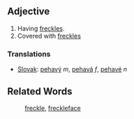 ==Adjective==
# Having [[freckle|freckles]].
# Covered with [[freckle|freckles]]

===Translations===
*[[Slovak]]: [[pehavý]] ''m'', [[pehavá]] ''f'', [[pehavé]] ''n''

==Related Words==
: [[freckle]], [[freckleface]]